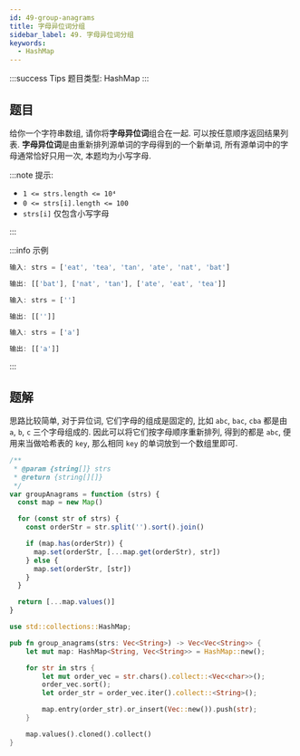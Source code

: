 ```yaml
---
id: 49-group-anagrams
title: 字母异位词分组
sidebar_label: 49. 字母异位词分组
keywords:
  - HashMap
---
```


:::success Tips
题目类型: HashMap
:::

## 题目

给你一个字符串数组, 请你将**字母异位词**组合在一起. 可以按任意顺序返回结果列表. **字母异位词**是由重新排列源单词的字母得到的一个新单词, 所有源单词中的字母通常恰好只用一次, 本题均为小写字母.

:::note 提示:

- `1 <= strs.length <= 10⁴`
- `0 <= strs[i].length <= 100`
- `strs[i]` 仅包含小写字母

:::

:::info 示例

```ts
输入: strs = ['eat', 'tea', 'tan', 'ate', 'nat', 'bat']

输出: [['bat'], ['nat', 'tan'], ['ate', 'eat', 'tea']]
```

```ts
输入: strs = ['']

输出: [['']]
```

```ts
输入: strs = ['a']

输出: [['a']]
```

:::

## 题解

思路比较简单, 对于异位词, 它们字母的组成是固定的, 比如 `abc`, `bac`, `cba` 都是由 `a`, `b`, `c` 三个字母组成的. 因此可以将它们按字母顺序重新排列, 得到的都是 `abc`, 便用来当做哈希表的 `key`, 那么相同 `key` 的单词放到一个数组里即可.


<Tabs>
  <TabItem value="JavaScript" label="JavaScript" default>

```ts
/**
 * @param {string[]} strs
 * @return {string[][]}
 */
var groupAnagrams = function (strs) {
  const map = new Map()

  for (const str of strs) {
    const orderStr = str.split('').sort().join()

    if (map.has(orderStr)) {
      map.set(orderStr, [...map.get(orderStr), str])
    } else {
      map.set(orderStr, [str])
    }
  }

  return [...map.values()]
}
```

</TabItem>
<TabItem value="Rust" label="Rust">

```rust
use std::collections::HashMap;

pub fn group_anagrams(strs: Vec<String>) -> Vec<Vec<String>> {
    let mut map: HashMap<String, Vec<String>> = HashMap::new();

    for str in strs {
        let mut order_vec = str.chars().collect::<Vec<char>>();
        order_vec.sort();
        let order_str = order_vec.iter().collect::<String>();

        map.entry(order_str).or_insert(Vec::new()).push(str);
    }

    map.values().cloned().collect()
}
```

</TabItem>
</Tabs>
